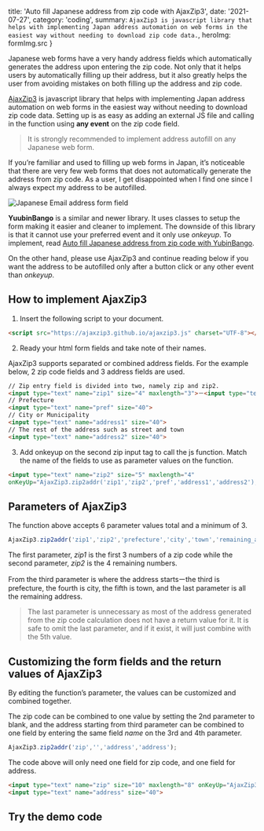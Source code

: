 


  title: 'Auto fill Japanese address from zip code with AjaxZip3',
  date: '2021-07-27',
  category: 'coding',
  summary: `AjaxZip3 is javascript library that helps with implementing Japan address automation on web forms in the easiest way without needing to download zip code data.`,
  heroImg: formImg.src
}


Japanese web forms have a very handy address fields which automatically generates the address upon entering the zip code. Not only that it helps users by automatically filling up their address, but it also greatly helps the user from avoiding mistakes on both filling up the address and zip code.

[AjaxZip3](https://github.com/ajaxzip3/ajaxzip3.github.io) is javascript library that helps with implementing Japan address automation on web forms in the easiest way without needing to download zip code data. Setting up is as easy as adding an external JS file and calling in the function using **any event** on the zip code field.

>It is strongly recommended to implement address autofill on any Japanese web form.

If you’re familiar and used to filling up web forms in Japan, it’s noticeable that there are very few web forms that does not automatically generate the address from zip code. As a user, I get disappointed when I find one since I always expect my address to be autofilled.

<img src={formImg} alt="Japanese Email address form field" type="imgBlock" />

**YuubinBango** is a similar and newer library. It uses classes to setup the form making it easier and cleaner to implement. The downside of this library is that it cannot use your preferred event and it only use *onkeyup*. To implement, read [Auto fill Japanese address from zip code with YubinBango](/blog/auto-fill-japan-address-yubinbango).

On the other hand, please use AjaxZip3 and continue reading below if you want the address to be autofilled only after a button click or any other event than *onkeyup*.

## How to implement AjaxZip3

1. Insert the following script to your document.

```html
<script src="https://ajaxzip3.github.io/ajaxzip3.js" charset="UTF-8"></script>
```

2. Ready your html form fields and take note of their names.

AjaxZip3 supports separated or combined address fields. For the example below, 2 zip code fields and 3 address fields are used.

```html
// Zip entry field is divided into two, namely zip and zip2.
<input type="text" name="zip1" size="4" maxlength="3">－<input type="text" name="zip2" size="5" maxlength="4">
// Prefecture
<input type="text" name="pref" size="40">
// City or Municipality
<input type="text" name="address1" size="40">
// The rest of the address such as street and town
<input type="text" name="address2" size="40">
```

3. Add onkeyup on the second zip input tag to call the js function. Match the name of the fields to use as parameter values on the function.

```html
<input type="text" name="zip2" size="5" maxlength="4"
onKeyUp="AjaxZip3.zip2addr('zip1','zip2','pref','address1','address2');">
```

## Parameters of AjaxZip3

The function above accepts 6 parameter values total and a minimum of 3.

```js
AjaxZip3.zip2addr('zip1','zip2','prefecture','city','town','remaining_address');
```

The first parameter, *zip1* is the first 3 numbers of a zip code while the second parameter, *zip2* is the 4 remaining numbers.

From the third parameter is where the address startsーthe third is prefecture, the fourth is city, the fifth is town, and the last parameter is all the remaining address.

>The last parameter is unnecessary as most of the address generated from the zip code calculation does not have a return value for it. It is safe to omit the last parameter, and if it exist, it will just combine with the 5th value.

## Customizing the form fields and the return values of AjaxZip3

By editing the function’s parameter, the values can be customized and combined together.

The zip code can be combined to one value by setting the 2nd parameter to blank, and the address starting from third parameter can be combined to one field by entering the same field *name* on the 3rd and 4th parameter.

```js
AjaxZip3.zip2addr('zip','','address','address');
```

The code above will only need one field for zip code, and one field for address.

```html
<input type="text" name="zip" size="10" maxlength="8" onKeyUp="AjaxZip3.zip2addr('zip','','address','address');">
<input type="text" name="address" size="40">
```


## Try the demo code

<CodePreview height="450" hash="BaRYyNa" />